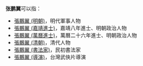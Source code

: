 '''张鹏翼'''可以指：
* [[張鵬翼_(明朝)|張鵬翼 (明朝)]]，明代軍事人物
* [[張鵬翼_(嘉靖進士)|張鵬翼 (嘉靖進士)]]，嘉靖八年進士、明朝政治人物
* [[張鵬翼_(萬曆進士)|張鵬翼 (萬曆進士)]]，萬曆二十六年進士、明朝政治人物
* [[張鵬翼_(清朝)|張鵬翼 (清朝)]]，清代人物
* [[張鵬翼_(書法家)|張鵬翼 (書法家)]]，民初書法家
* [[張鵬翼_(導演)|張鵬翼 (導演)]]，台灣武俠片導演
{{Disambiguation|P|Cat=三字张姓人名消歧义|}}